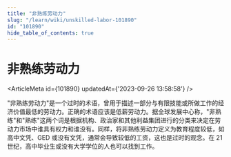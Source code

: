 ```yaml
---
title: "非熟练劳动力"
slug: "/learn/wiki/unskilled-labor-101890"
id: "101890"
hide_table_of_contents: true
---
```



# 非熟练劳动力

<ArticleMeta id={101890} updatedAt={'2023-09-26 13:58:58'} />
<div className='border-solid border-b border-t-0 my-4 border-[var(--ifm-color-gray-300)]' />

"非熟练劳动力"是一个过时的术语，曾用于描述一部分与有限技能或所做工作的经济价值最低的劳动力。正确的术语应该是低薪劳动力。据全球发展中心称，"非熟练"和"熟练"这两个词是根据机构、政治家和其他利益集团进行的分类来决定在劳动力市场中谁具有权力和谁没有。同样，将非熟练劳动力定义为教育程度较低，如高中文凭、GED 或没有文凭，通常会导致较低的工资，这也是过时的观念。在 21 世纪，高中毕业生或没有大学学位的人也可以找到工作。
